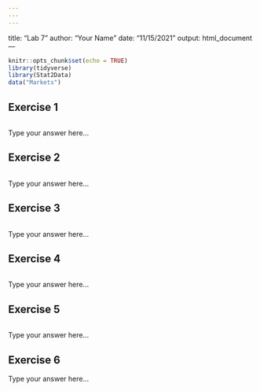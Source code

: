 ```yaml
---
---
---
```

title: "Lab 7"
author: "Your Name"
date: "11/15/2021"
output: html_document
---

```r
knitr::opts_chunk$set(echo = TRUE)
library(tidyverse)
library(Stat2Data)
data("Markets")
```

## Exercise 1

```r

```

Type your answer here...

## Exercise 2

```r

```

Type your answer here...

## Exercise 3

```r

```

Type your answer here...

## Exercise 4

```r

```

Type your answer here...

## Exercise 5

```r

```

Type your answer here...

## Exercise 6

Type your answer here...
